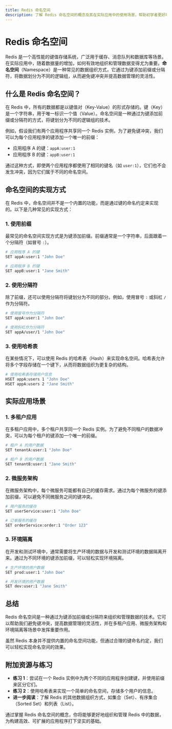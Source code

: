 ```yaml
---
title: Redis 命名空间
description: 了解 Redis 命名空间的概念及其在实际应用中的使用场景，帮助初学者更好地组织和管理 Redis 数据。
---
```


# Redis 命名空间

Redis 是一个高性能的键值存储系统，广泛用于缓存、消息队列和数据库等场景。在实际应用中，随着数据量的增加，如何有效地组织和管理数据变得尤为重要。**命名空间**（Namespace）是一种常见的数据组织方式，它通过为键添加前缀或分隔符，将数据划分为不同的逻辑组，从而避免键冲突并提高数据管理的灵活性。

## 什么是 Redis 命名空间？

在 Redis 中，所有的数据都是以键值对（Key-Value）的形式存储的。键（Key）是一个字符串，用于唯一标识一个值（Value）。命名空间是一种通过为键添加前缀或分隔符的方式，将键划分为不同的逻辑组的技术。

例如，假设我们有两个应用程序共享同一个 Redis 实例，为了避免键冲突，我们可以为每个应用程序的键添加一个唯一的前缀：

- 应用程序 A 的键：`appA:user:1`
- 应用程序 B 的键：`appB:user:1`

通过这种方式，即使两个应用程序都使用了相同的键名（如 `user:1`），它们也不会发生冲突，因为它们属于不同的命名空间。

## 命名空间的实现方式

在 Redis 中，命名空间并不是一个内置的功能，而是通过键的命名约定来实现的。以下是几种常见的实现方式：

### 1. 使用前缀

最常见的命名空间实现方式是为键添加前缀。前缀通常是一个字符串，后面跟着一个分隔符（如冒号 `:`）。

```bash
# 应用程序 A 的键
SET appA:user:1 "John Doe"

# 应用程序 B 的键
SET appB:user:1 "Jane Smith"
```

### 2. 使用分隔符

除了前缀，还可以使用分隔符将键划分为不同的部分。例如，使用冒号 `:` 或斜杠 `/` 作为分隔符。

```bash
# 使用冒号作为分隔符
SET appA:user:1 "John Doe"

# 使用斜杠作为分隔符
SET appA/user/1 "John Doe"
```

### 3. 使用哈希表

在某些情况下，可以使用 Redis 的哈希表（Hash）来实现命名空间。哈希表允许将多个字段存储在一个键下，从而将数据组织为更复杂的结构。

```bash
# 使用哈希表存储用户信息
HSET appA:users 1 "John Doe"
HSET appA:users 2 "Jane Smith"
```

## 实际应用场景

### 1. 多租户应用

在多租户应用中，多个租户共享同一个 Redis 实例。为了避免不同租户的数据冲突，可以为每个租户的键添加一个唯一的前缀。

```bash
# 租户 A 的用户数据
SET tenantA:user:1 "John Doe"

# 租户 B 的用户数据
SET tenantB:user:1 "Jane Smith"
```

### 2. 微服务架构

在微服务架构中，每个微服务可能都有自己的缓存需求。通过为每个微服务的键添加前缀，可以避免不同微服务之间的键冲突。

```bash
# 用户服务的缓存
SET userService:user:1 "John Doe"

# 订单服务的缓存
SET orderService:order:1 "Order 123"
```

### 3. 环境隔离

在开发和测试环境中，通常需要将生产环境的数据与开发和测试环境的数据隔离开来。通过为不同环境的键添加前缀，可以轻松实现环境隔离。

```bash
# 生产环境的用户数据
SET prod:user:1 "John Doe"

# 开发环境的用户数据
SET dev:user:1 "Jane Smith"
```

## 总结

Redis 命名空间是一种通过为键添加前缀或分隔符来组织和管理数据的技术。它可以帮助我们避免键冲突，提高数据管理的灵活性，并在多租户应用、微服务架构和环境隔离等场景中发挥重要作用。

虽然 Redis 本身并不提供内置的命名空间功能，但通过合理的键命名约定，我们可以轻松实现命名空间的效果。

## 附加资源与练习

- **练习 1**：尝试在一个 Redis 实例中为两个不同的应用程序创建键，并使用前缀来区分它们。
- **练习 2**：使用哈希表来实现一个简单的命名空间，存储多个用户的信息。
- **进一步阅读**：了解 Redis 的其他数据组织方式，如集合（Set）、有序集合（Sorted Set）和列表（List）。

通过掌握 Redis 命名空间的概念，你将能够更好地组织和管理 Redis 中的数据，为构建高效、可扩展的应用程序打下坚实的基础。